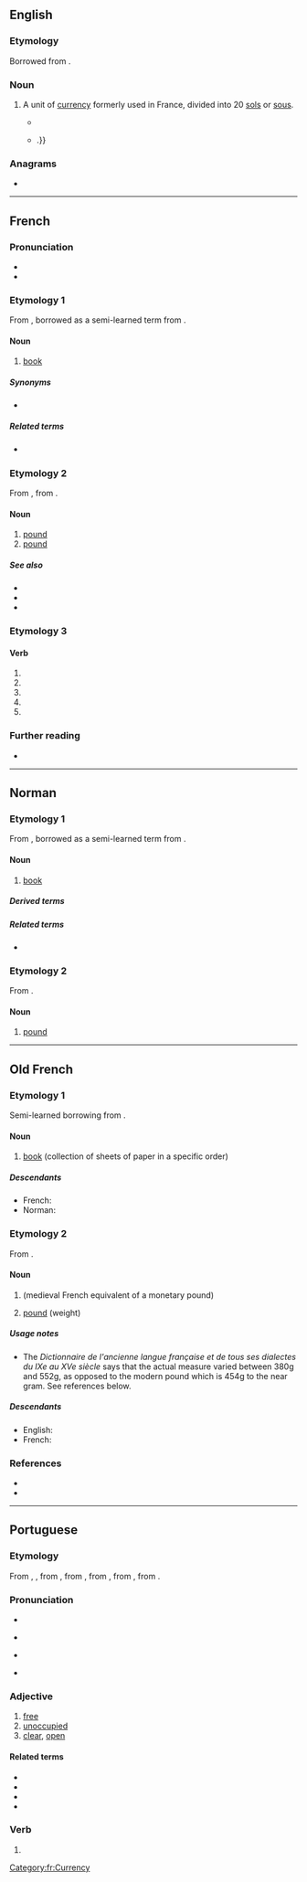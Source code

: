 {{also|livré}}
==English==
{{wikipedia|dab=livre}}

===Etymology===
Borrowed from {{bor|en|fr|livre|notext=1}}.

===Noun===
{{en-noun}}

# {{lb|en|historical}} A unit of [[currency]] formerly used in France, divided into 20 [[sol]]s or [[sou]]s.
#* {{quote-book|year=1992|author={{w|Hilary Mantel}}|title=A Place of Greater Safety|publisher=Harper Perennial|year_published=2007|page=115|passage=They like to see them awarded comfortable pensions. Is it 700,000 '''livres''' a year to the Polignac family?}}
#* {{quote-book|year=2002|author={{w|Colin Jones (historian)|Colin Jones}}|title=The Great Nation|publisher=Penguin|year_published=2003|page=30|passage=He never, it should be noted, totally renounced his inheritance: a critic of the court round, he benefited to the tune of a cool two million '''livres''' a year from royal largesse {{...}}.}}

===Anagrams===
* {{anagrams|en|Elvir|Liver|ervil|levir|liver|rivel|viler}}

----

==French==

===Pronunciation===
* {{audio|Fr-un livre-fr-ouest.ogg|audio (un livre)|lang=fr}}
* {{IPA|/livʁ/|lang=fr}}

===Etymology 1===
From {{inh|fr|fro|livre}}, borrowed as a semi-learned term from {{bor|fr|la|liber|liber, librum|notext=1}}.

====Noun====
{{fr-noun|m}}

# [[book]]

=====Synonyms=====
* {{l|fr|bouquin}}

=====Related terms=====
* {{l|fr|librairie}} {{g|f}}

===Etymology 2===
From {{inh|fr|fro|livre}}, from {{inh|fr|la|libra}}.

====Noun====
{{fr-noun|f}}

# [[pound]] {{gloss|unit of weight}}
# [[pound]] {{gloss|unit of currency}}

=====See also=====
* {{l|fr|franc}}
* {{l|fr|sou}}
* {{l|fr|chelin}}

===Etymology 3===

====Verb====
{{fr-verb-form}}

# {{inflection of|livrer||1|s|pres|indc|lang=fr}}
# {{inflection of|livrer||3|s|pres|indc|lang=fr}}
# {{inflection of|livrer||1|s|pres|subj|lang=fr}}
# {{inflection of|livrer||3|s|pres|subj|lang=fr}}
# {{inflection of|livrer||2|s|impr|lang=fr}}

===Further reading===
* {{R:TLFi}}

[[Category:fr:Currency]]

----

==Norman==

===Etymology 1===
From {{inh|nrf|fro|livre}}, borrowed as a semi-learned term from {{bor|nrf|la|liber|liber, librum|notext=1}}.

====Noun====
{{nrf-noun|m}}

# {{lb|nrf|Jersey}} [[book]]

=====Derived terms=====
{{der3|lang=nrf|{{l|nrf|garder les livres||to keep books, book-keep}}
|{{l|nrf|livre d'exèrcice||exercise book}}
|{{l|nrf|livre d'priéthes||prayer book}}}}

=====Related terms=====
* {{l|nrf|librairie||bookshop}}

===Etymology 2===
From {{etyl|la|nrf}} {{m|la|libra}}.

====Noun====
{{nrf-noun|f}}

# [[pound]] {{qualifier|unit of measure of mass}}

{{topics|nrf|Units of measure}}

----

==Old French==

===Etymology 1===
Semi-learned borrowing from {{lbor|fro|la|liber|liber, librum|notext=1}}.

====Noun====
{{fro-noun|m}}

# [[book]] (collection of sheets of paper in a specific order)

=====Descendants=====
* French: {{l|fr|livre}}
* Norman: {{l|nrf|livre}}

===Etymology 2===
From {{inh|fro|la|libra}}.

====Noun====
{{fro-noun|f}}

# {{l|en|livre}} (medieval French equivalent of a monetary pound)
# [[pound]] (weight)

=====Usage notes=====
* The ''Dictionnaire de l'ancienne langue française et de tous ses dialectes du IXe au XVe siècle'' says that the actual measure varied between 380g and 552g, as opposed to the modern pound which is 454g to the near gram. See references below.

=====Descendants=====
* English: {{l|en|livre}} {{qualifier|borrowed}}
* French: {{l|fr|livre}}

===References===
* {{R:Anglo-Norman On-Line Hub}}
* {{R:Godefroy|supplement=1}}

----

==Portuguese==

===Etymology===
From {{inh|pt|roa-opt|livre}}, {{m|roa-opt|libre}}, from {{inh|pt|la|līber}}, from {{inh|pt|itc-ola|loeber}}, from {{inh|pt|itc-pro|*louðeros}}, from {{inh|pt|ine-pro||*h₁lewdʰ-er-os}}, from {{m|ine-pro|*h₁lewdʰ-||people}}.

===Pronunciation===
* {{audio|Pt-livre.ogg|Audio|lang=pt}}
* {{a|PT}} {{IPA|/ˈli.vɾɨ/|lang=pt}}
* {{a|Brazil}} {{IPA|/ˈli.vɾi/|lang=pt}}
* {{hyphenation|li|vre|lang=pt}}

===Adjective===
{{pt-adj|livr|e}}

# [[free]]
# [[unoccupied]]
# [[clear]], [[open]]

====Related terms====
* {{l|pt|livrar}}
* {{l|pt|liberar}}
* {{l|pt|liberdade}}
* {{l|pt|libertar}}

===Verb===
{{pt-verb-form}}

# {{pt-verb-form-of|livrar|e}}